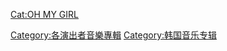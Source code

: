 [[Category:各演出者音樂專輯|Category:各演出者音樂專輯]]
[[Category:韩国音乐专辑|Category:韩国音乐专辑]]
[[Cat:OH_MY_GIRL|Cat:OH MY GIRL]]